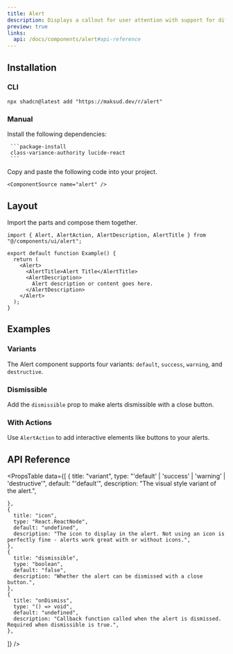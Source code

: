 ```yaml
---
title: Alert
description: Displays a callout for user attention with support for different variants and dismissible actions.
preview: true
links:
  api: /docs/components/alert#api-reference
---
```


<ComponentTabs name="alert-demo" />

## Installation

### CLI

```package-install
npx shadcn@latest add "https://maksud.dev/r/alert"
```

### Manual

<Steps>
  <Step>
     Install the following dependencies:

     ```package-install
     class-variance-authority lucide-react
     ```
  </Step>
  <Step>
    Copy and paste the following code into your project.

    <ComponentSource name="alert" />
  </Step>
</Steps>

## Layout

Import the parts and compose them together.

```tsx
import { Alert, AlertAction, AlertDescription, AlertTitle } from "@/components/ui/alert";

export default function Example() {
  return (
    <Alert>
      <AlertTitle>Alert Title</AlertTitle>
      <AlertDescription>
        Alert description or content goes here.
      </AlertDescription>
    </Alert>
  );
}
```

## Examples

### Variants

<ComponentTabs name="alert-variants-demo" />

The Alert component supports four variants: `default`, `success`, `warning`, and `destructive`.

### Dismissible

<ComponentTabs name="alert-dismissible-demo" />

Add the `dismissible` prop to make alerts dismissible with a close button.

### With Actions

<ComponentTabs name="alert-with-actions-demo" />

Use `AlertAction` to add interactive elements like buttons to your alerts.

## API Reference


<PropsTable
  data={[
    {
      title: "variant",
      type: "'default' | 'success' | 'warning' | 'destructive'",
      default: "'default'",
      description: "The visual style variant of the alert.",

    },
    {
      title: "icon",
      type: "React.ReactNode",
      default: "undefined",
      description: "The icon to display in the alert. Not using an icon is perfectly fine - alerts work great with or without icons.",
    },
    {
      title: "dismissible",
      type: "boolean",
      default: "false",
      description: "Whether the alert can be dismissed with a close button.",
    },
    {
      title: "onDismiss",
      type: "() => void",
      default: "undefined",
      description: "Callback function called when the alert is dismissed. Required when dismissible is true.",
    },
  ]}
/>



